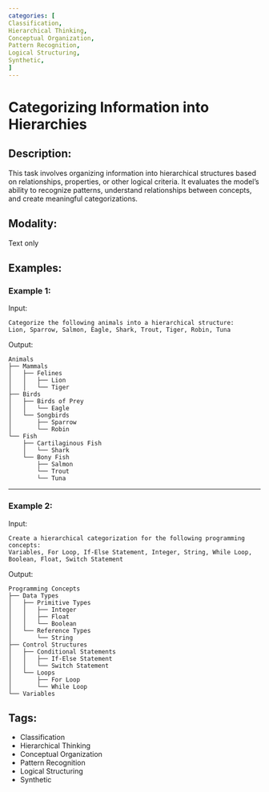 ```yaml
---
categories: [
Classification,
Hierarchical Thinking,
Conceptual Organization,
Pattern Recognition,
Logical Structuring,
Synthetic,
]
---
```


# Categorizing Information into Hierarchies

## Description:
This task involves organizing information into hierarchical structures based on relationships, properties, or other logical criteria. It evaluates the model's ability to recognize patterns, understand relationships between concepts, and create meaningful categorizations.

## Modality:
Text only

## Examples:

### Example 1:

Input:

```
Categorize the following animals into a hierarchical structure:
Lion, Sparrow, Salmon, Eagle, Shark, Trout, Tiger, Robin, Tuna
```

Output:

```
Animals
├── Mammals
│   ├── Felines
│   │   ├── Lion
│   │   └── Tiger
├── Birds
│   ├── Birds of Prey
│   │   └── Eagle
│   └── Songbirds
│       ├── Sparrow
│       └── Robin
└── Fish
    ├── Cartilaginous Fish
    │   └── Shark
    └── Bony Fish
        ├── Salmon
        └── Trout
        └── Tuna
```

---

### Example 2:

Input:

```
Create a hierarchical categorization for the following programming concepts:
Variables, For Loop, If-Else Statement, Integer, String, While Loop, Boolean, Float, Switch Statement
```

Output:

```
Programming Concepts
├── Data Types
│   ├── Primitive Types
│   │   ├── Integer
│   │   ├── Float
│   │   └── Boolean
│   └── Reference Types
│       └── String
├── Control Structures
│   ├── Conditional Statements
│   │   ├── If-Else Statement
│   │   └── Switch Statement
│   └── Loops
│       ├── For Loop
│       └── While Loop
└── Variables
```

## Tags:
- Classification
- Hierarchical Thinking
- Conceptual Organization
- Pattern Recognition
- Logical Structuring
- Synthetic